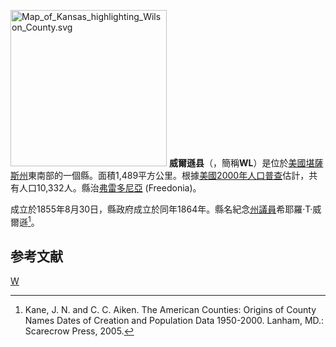 {{noteTA
|T=zh-hans:威尔逊县 (堪萨斯州);zh-hk:威爾遜縣 (堪薩斯州);zh-tw:威爾遜郡 (堪薩斯州);
|1=zh-hans:县;zh-hk:縣;zh-tw:郡;
}}

{{Otheruses|威爾遜縣|subject=美國堪薩斯州的一個縣|other=同名的縣}}
[[File:Map_of_Kansas_highlighting_Wilson_County.svg|250px]]
'''威爾遜县'''（{{lang-en|Wilson County}}，簡稱'''WL'''）是位於[[美國|美國]][[堪薩斯州|堪薩斯州]]東南部的一個縣。面積1,489平方公里。根據[[美國2000年人口普查|美國2000年人口普查]]估計，共有人口10,332人。縣治[[弗雷多尼亞_(堪薩斯州)|弗雷多尼亞]] (Freedonia)。

成立於1855年8月30日，縣政府成立於同年1864年。縣名紀念[[堪薩斯州州議會|州議員]]希耶羅·T·威爾遜<ref>Kane, J. N. and C. C. Aiken. The American Counties: Origins of County Names Dates of Creation and Population Data 1950-2000. Lanham, MD.: Scarecrow Press, 2005.</ref>。

==参考文献==
<div class="references-small">
<references />
</div>

[[Category:堪萨斯州行政区划|W]]